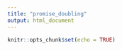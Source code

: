 ```yaml
---
title: "promise_doubling"
output: html_document
---
```


```r
knitr::opts_chunk$set(echo = TRUE)
```

```r

```

